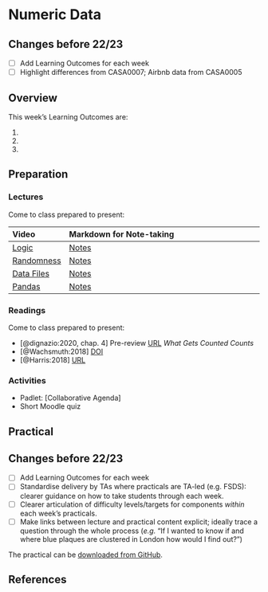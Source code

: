 # Numeric Data

:::{.callout-warning}
## Changes before 22/23

- [ ] Add Learning Outcomes for each week
- [ ] Highlight differences from CASA0007; Airbnb data from CASA0005
:::

## Overview

::: {.callout-important}
This week's Learning Outcomes are:

1. 
2. 
3. 
::: 


## Preparation

### Lectures

Come to class prepared to present:

| Video | Markdown for Note-taking |
| :---- | :----------------------- |
| [Logic](https://web.microsoftstream.com/video/b9684684-5210-4917-8066-c7c247872051) | [Notes](https://github.com/jreades/i2p/blob/master/lectures/5.1-Logic.md) |
| [Randomness](https://web.microsoftstream.com/video/18ee48e3-81d9-42d2-9e24-d434a9aa06ce) | [Notes](https://github.com/jreades/i2p/blob/master/lectures/5.2-Randomness.md) |
| [Data Files](https://web.microsoftstream.com/video/465db9d5-fc82-42f7-ada4-089a01de1d7b) | [Notes](https://github.com/jreades/i2p/blob/master/lectures/5.3-Files.md) |
| [Pandas](https://web.microsoftstream.com/video/ce84fd59-b44f-40cb-804b-593613053e24) | [Notes](https://github.com/jreades/i2p/blob/master/lectures/5.4-Pandas.md) |

### Readings

Come to class prepared to present:

- [@dignazio:2020, chap. 4] Pre-review
[URL](https://bookbook.pubpub.org/pub/rykaknh1) *What Gets Counted Counts*
- [@Wachsmuth:2018] [DOI](https://doi.org/10.1177%2F0308518X18778038)
- [@Harris:2018] [URL](https://www.theguardian.com/commentisfree/2018/feb/12/profiteers-k
illing-airbnb-erode-communities)

### Activities

- Padlet: [Collaborative Agenda]
- Short Moodle quiz

## Practical

:::{.callout-warning}
## Changes before 22/23
- [ ] Add Learning Outcomes for each week
- [ ] Standardise delivery by TAs where practicals are TA-led (e.g. FSDS): clearer guidance on how to take students through each week.
- [ ] Clearer articulation of difficulty levels/targets for components *within* each week’s practicals.
- [ ] Make links between lecture and practical content explicit; ideally trace a question through the whole process (*e.g.* “If I wanted to know if and where blue plaques are clustered in London how would I find out?”)
:::

The practical can be [downloaded from GitHub](https://github.com/jreades/i2p/blob/master/practicals/Practical-05-Numeric_Data.ipynb).

## References 

